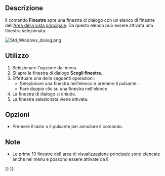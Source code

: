 <languages/>

{{Docnav/it
|[[Std_CascadeWindows/it|A cascata]]
|
|[[Std_Windows_Menu/it|Menu Finestre]]
|IconL=Std_CascadeWindows.svg
|IconR=
|IconC=Freecad.svg
}}

{{GuiCommand
|Name=Std Windows
|Name/it=Finestre
|MenuLocation=Finestre → Finestre...
|Workbenches=Tutti
|SeeAlso=[[Std_ActivateNextWindow/it|Prossima]], [[Std_ActivatePrevWindow/it|Precedente]]
}}

<span id="Description"></span>
==Descrizione==

Il comando '''Finestre''' apre una finestra di dialogo con un elenco di finestre dell'[[Main_view_area/it|Area della vista principale]]. Da questo elenco può essere attivata una finestra selezionata.

[[Image:Std_Windows_dialog.png]]
{{Caption|La finestra di dialogo Scegli finestra}}

<span id="Usage"></span>
==Utilizzo==

# Selezionare l'opzione {{MenuCommand|Finestre → [[Image:Std_Windows.svg|16px]] Finestre...}} dal menu.
# Si apre la finestra di dialogo '''Scegli finestra'''.
# Effettuare una delle seguenti operazioni:
#* Selezionare una finestra nell'elenco e premere il pulsante {{Button|Attiva}}.
#* Fare doppio clic su una finestra nell'elenco.
# La finestra di dialogo si chiude.
# La finestra selezionata viene attivata.

<span id="Options"></span>
==Opzioni==

* Premere il tasto {{KEY|Esc}} o il pulsante {{Button|Annulla}} per annullare il comando.

<span id="Notes"></span>
==Note==

* Le prime 10 finestre dell'area di visualizzazione principale sono elencate anche nel menu {{MenuCommand|Finestre}} e possono essere attivate da lì.


{{Docnav/it
|[[Std_CascadeWindows/it|A cascata]]
|
|[[Std_Windows_Menu/it|Menu Finestre]]
|IconL=Std_CascadeWindows.svg
|IconR=
|IconC=Freecad.svg
}}

{{Std_Base_navi{{#translation:}}}}
{{Userdocnavi{{#translation:}}}}